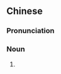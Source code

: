 ==Chinese==
{{zh-forms|s=发小儿|type=21}}

===Pronunciation===
{{zh-pron
|m=髮xiǎor
|cat=n
}}

===Noun===
{{zh-noun}}

# {{erhua form}}